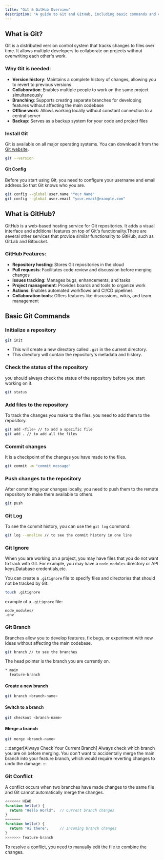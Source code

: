 ```yaml
---
title: "Git & GitHub Overview"
description: "A guide to Git and GitHub, including basic commands and concepts"
---
```



## What is Git?

Git is a distributed version control system that tracks changes to files over time. It allows multiple developers to collaborate on projects without overwriting each other's work.

### Why Git is needed:

- **Version history**: Maintains a complete history of changes, allowing you to revert to previous versions
- **Collaboration**: Enables multiple people to work on the same project simultaneously
- **Branching**: Supports creating separate branches for developing features without affecting the main codebase
- **Offline work**: Allows working locally without constant connection to a central server
- **Backup**: Serves as a backup system for your code and project files

### Install Git

Git is available on all major operating systems. You can download it from the [Git website](https://git-scm.com/downloads).

```bash
git --version
```
#### Git Config

Before you start using Git, you need to configure your username and email address.So that Git knows who you are.

```bash
git config --global user.name "Your Name"
git config --global user.email "your.email@example.com"
```


## What is GitHub?

GitHub is a web-based hosting service for Git repositories. It adds a visual interface and additional features on top of Git's functionality.There are several other services that provide similar functionality to GitHub, such as GitLab and Bitbucket.

### GitHub Features:

- **Repository hosting**: Stores Git repositories in the cloud
- **Pull requests**: Facilitates code review and discussion before merging changes
- **Issues tracking**: Manages bugs, enhancements, and tasks
- **Project management**: Provides boards and tools to organize work
- **Actions**: Enables automated workflows and CI/CD pipelines
- **Collaboration tools**: Offers features like discussions, wikis, and team management

## Basic Git Commands

### Initialize a repository

```bash
git init
```
- This will create a new directory called `.git` in the current directory.
- This directory will contain the repository's metadata and history.

### Check the status of the repository

you should always check the status of the repository before you start working on it.

```bash
git status
```

### Add files to the repository

To track the changes you make to the files, you need to add them to the repository.

```bash
git add <file> // to add a specific file
git add . // to add all the files
```
### Commit changes

It is a checkpoint of the changes you have made to the files.

```bash
git commit -m "commit message"
```

### Push changes to the repository

After committing your changes locally, you need to push them to the remote repository to make them available to others.

```bash
git push
```

### Git Log

To see the commit history, you can use the `git log` command.

```bash
git log --oneline // to see the commit history in one line
```
### Git Ignore

When you are working on a project, you may have files that you do not want to track with Git. For example, you may have a `node_modules` directory or API keys,Database credentials,etc.

You can create a `.gitignore` file to specify files and directories that should not be tracked by Git.

```bash
touch .gitignore
```
example of a `.gitignore` file:

```
node_modules/
.env
```
### Git Branch

Branches allow you to develop features, fix bugs, or experiment with new ideas without affecting the main codebase.

```bash
git branch // to see the branches
```
The head pointer is the branch you are currently on.

```bash
* main
  feature-branch
```

#### Create a new branch

```bash
git branch <branch-name>
```

#### Switch to a branch

```bash
git checkout <branch-name>
```

#### Merge a branch

```bash
git merge <branch-name>
```
:::danger[Always Check Your Current Branch]
Always check which branch you are on before merging. You don't want to accidentally merge the main branch into your feature branch, which would require reverting changes to undo the damage.
:::

### Git Conflict

A conflict occurs when two branches have made changes to the same file and Git cannot automatically merge the changes.

```js
<<<<<<< HEAD
function hello() {
  return "Hello World";  // Current branch changes
}
=======
function hello() {
  return "Hi there";     // Incoming branch changes
}
>>>>>>> feature-branch
```
To resolve a conflict, you need to manually edit the file to combine the changes.


